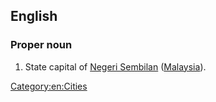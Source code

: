 ==English==
===Proper noun===
{{en-proper noun}}
#State capital of [[Negeri Sembilan]] ([[Malaysia]]).
[[Category:en:Cities]]